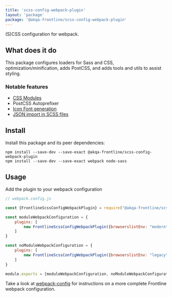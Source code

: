 ```yaml
---
title: 'scss-config-webpack-plugin'
layout: 'package'
package: '@akqa-frontline/scss-config-webpack-plugin'
---
```


(S)CSS configuration for webpack.

## What does it do
This package configures loaders for Sass and CSS, optimization/minification, adds PostCSS, and adds tools and utils to assist styling.

### Notable features
- [CSS Modules](/development/css/css-modules)
- PostCSS Autoprefixer
- [Icon Font generation](/development/css/scss-icon-fonts)
- [JSON import in SCSS files](/development/css/scss-json-import)

## Install
Install this package and its peer dependencies:

```
npm install --save-dev --save-exact @akqa-frontline/scss-config-webpack-plugin
npm install --save-dev --save-exact webpack node-sass
```

## Usage
Add the plugin to your webpack configuration

```javascript
// webpack.config.js

const {FrontlineScssConfigWebpackPlugin} = require("@akqa-frontline/scss-config-webpack-plugin");

const moduleWebpackConfiguration = {
    plugins: [
        new FrontlineScssConfigWebpackPlugin({browserslistEnv: "modern"})
    ]
}

const noModuleWebpackConfiguration = {
    plugins: [
        new FrontlineScssConfigWebpackPlugin({browserslistEnv: "legacy"})
    ]
}

module.exports = [moduleWebpackConfiguration, noModuleWebpackConfiguration]
```

Take a look at [webpack-config](/getting-started/configuration/webpack-config) for instructions on a more complete Frontline webpack configuration.
